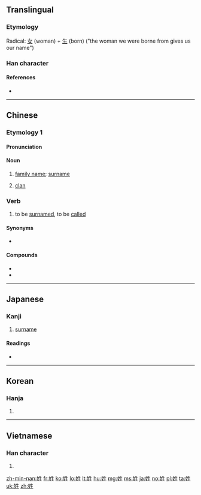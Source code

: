 ==Translingual==
{{stroke order|strokes=8}}

===Etymology===
Radical: [[女]] (woman) + [[生]] (born) ("the woman we were borne from gives us our name")

===Han character===
{{Han char|rn=38|rad=女|as=05|sn=8|four=45410|canj=VHQM|ids=⿰女生}}

====References====
* {{Han ref|kx=0259.050|dkj=06178|dj=0524.090|hdz=21037.120|uh=59D3|ud=22995|bh=A96D|bd=43373}}

----

==Chinese==
{{zh-forms}}

===Etymology 1===

====Pronunciation====
{{zh-pron
|m=xìng
|ma=y
|c=sing3,seng3
|h=pfs=siang
|mn=sèⁿ/sìⁿ/sèng
|mn_note=sèng is literary
|w=2xin
|mc=y
|oc=y
|cat=n,v
}}

====Noun====
{{zh-noun}}

# [[family name]]; [[surname]]
#: {{zh-usex|你 的 姓 怎麼 拼寫？|How do you spell your last name?}}
# {{context|archaic|lang=zh|sort=xing4}} [[clan]]

===Verb===
{{zh-verb}}

# to be [[surnamed]], to be [[called]] {{qualifier|family name}}
#: {{zh-usex|您 貴 姓？|What is your surname? (formal)}}

====Synonyms====
* {{zh-l|叫|to call, to be called}}

====Compounds====
* {{zh-l|姓名}}
* {{zh-l|姓氏}}

----

==Japanese==

===Kanji===
{{ja-kanji|grade=c|rs=女05}}

# [[surname]]

====Readings====
* {{ja-readings|goon=[[しょう]] (shō)|kanon=[[せい]] (sei)|kun=[[かばね]] (kabane)}}

----

==Korean==

===Hanja===
{{ko-hanja|hangeul=성|rv=seong|mr=sŏng}}

# {{defn|lang=ko|sort=女05}}

----

==Vietnamese==

===Han character===
{{vi-hantu|[[tính]]|rs=女05}}

# {{defn|lang=vi|sort=女05}}

[[zh-min-nan:姓]]
[[fr:姓]]
[[ko:姓]]
[[lo:姓]]
[[lt:姓]]
[[hu:姓]]
[[mg:姓]]
[[ms:姓]]
[[ja:姓]]
[[no:姓]]
[[pl:姓]]
[[ta:姓]]
[[uk:姓]]
[[zh:姓]]
